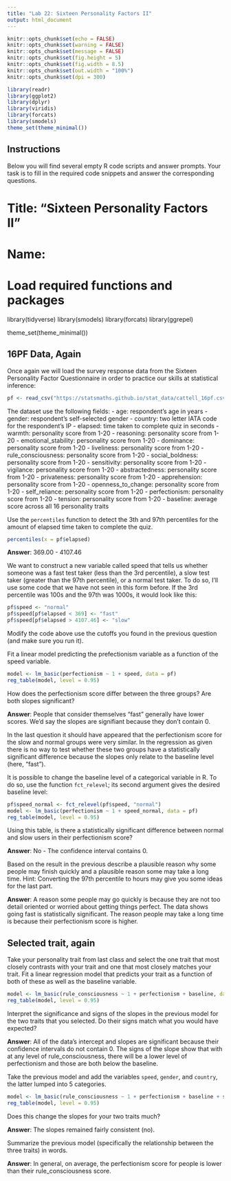 ```yaml
---
title: "Lab 22: Sixteen Personality Factors II"
output: html_document
---
```


```r
knitr::opts_chunk$set(echo = FALSE)
knitr::opts_chunk$set(warning = FALSE)
knitr::opts_chunk$set(message = FALSE)
knitr::opts_chunk$set(fig.height = 5)
knitr::opts_chunk$set(fig.width = 8.5)
knitr::opts_chunk$set(out.width = "100%")
knitr::opts_chunk$set(dpi = 300)

library(readr)
library(ggplot2)
library(dplyr)
library(viridis)
library(forcats)
library(smodels)
theme_set(theme_minimal())
```

## Instructions

Below you will find several empty R code scripts and answer prompts. Your task
is to fill in the required code snippets and answer the corresponding
questions.

# Title: "Sixteen Personality Factors II"
# Name:

# Load required functions and packages
library(tidyverse)
library(smodels)
library(forcats)
library(ggrepel)

theme_set(theme_minimal())

## 16PF Data, Again

Once again we will load the survey response data from the Sixteen Personality
Factor Questionnaire in order to practice our skills at statistical inference:

```r
pf <- read_csv("https://statsmaths.github.io/stat_data/cattell_16pf.csv")
```

The dataset use the following fields:
- age: respondent's age in years
- gender: respondent's self-selected gender
- country: two letter IATA code for the respondent's IP
- elapsed: time taken to complete quiz in seconds
- warmth: personality score from 1-20
- reasoning: personality score from 1-20
- emotional_stability: personality score from 1-20
- dominance: personality score from 1-20
- liveliness: personality score from 1-20
- rule_consciousness: personality score from 1-20
- social_boldness: personality score from 1-20
- sensitivity: personality score from 1-20
- vigilance: personality score from 1-20
- abstractedness: personality score from 1-20
- privateness: personality score from 1-20
- apprehension: personality score from 1-20
- openness_to_change: personality score from 1-20
- self_reliance: personality score from 1-20
- perfectionism: personality score from 1-20
- tension: personality score from 1-20
- baseline: average score across all 16 personality traits

Use the `percentiles` function to detect the 3th and 97th percentiles for
the amount of elapsed time taken to complete the quiz.

```r
percentiles(x = pf$elapsed)
```

**Answer**: 369.00 - 4107.46

We want to construct a new variable called speed that tells us whether
someone was a fast test taker (less than the 3rd percentile), a slow test
taker (greater than the 97th percentile), or a normal test taker. To do
so, I'll use some code that we have not seen in this form before.
If the 3rd percentile was 100s and the 97th was 1000s, it would look like
this:

```r
pf$speed <- "normal"
pf$speed[pf$elapsed < 369] <- "fast"
pf$speed[pf$elapsed > 4107.46] <- "slow"
```

Modify the code above use the cutoffs you found in the previous question (and
make sure you run it).

Fit a linear model predicting the prefectionism variable as a function
of the speed variable.

```r
model <- lm_basic(perfectionism ~ 1 + speed, data = pf)
reg_table(model, level = 0.95)
```


How does the perfectionism score differ between the three groups? Are both
slopes significant?

**Answer**: People that consider themselves "fast" generally have lower scores. We'd say the slopes are signifiant because they don't contain 0.

In the last question it should have appeared that the perfectionism
score for the slow and normal groups were very similar. In the regression
as given there is no way to test whether these two groups have a
statistically significant difference because the slopes only relate to the
baseline level (here, "fast").

It is possible to change the baseline level of a categorical variable in
R. To do so, use the function `fct_relevel`; its second argument gives the
desired baseline level:

```r
pf$speed_normal <- fct_relevel(pf$speed, "normal")
model <- lm_basic(perfectionism ~ 1 + speed_normal, data = pf)
reg_table(model, level = 0.95)

```

Using this table, is there a statistically significant difference between
normal and slow users in their perfectionism score?

**Answer**: No - The confidence interval contains 0.

Based on the result in the previous describe a
plausible reason why some people may finish quickly and a plausible reason
some may take a long time. Hint: Converting the 97th percentile to hours
may give you some ideas for the last part.

**Answer**: A reason some people may go quickly is because they are not too detail oriented or worried about getting things perfect. The data shows going fast is statistically significant. The reason people may take a long time is because their perfectionism score is higher.

## Selected trait, again

Take your personality trait from last class and select the one trait
that most closely contrasts with your trait and one that most closely
matches your trait. Fit a linear regression model that predicts your trait
as a function of both of these as well as the baseline variable.

```r
model <- lm_basic(rule_consciousness ~ 1 + perfectionism + baseline, data = pf)
reg_table(model, level = 0.95)

```

Interpret the significance and signs of the slopes in the previous model
for the two traits that you selected. Do their signs match what you would
have expected?

**Answer**: All of the data's intercept and slopes are significant because their confidence intervals do not contain 0. The signs of the slope show that with at any level of rule_consciousness, there will be a lower level of perfectionism and those are both below the baseline.

Take the previous model and add the variables `speed`, `gender`, and
`country`, the latter lumped into 5 categories.

```r
model <- lm_basic(rule_consciousness ~ 1 + perfectionism + baseline + speed + gender + fct_lump(f=country, n = 5), data = pf)
reg_table(model, level = 0.95)
```

Does this change the slopes for your two traits much?

**Answer**: The slopes remained fairly consistent (no).

Summarize the previous model (specifically the relationship between the
three traits) in words.

**Answer**: In general, on average, the perfectionism score for people is lower than their rule_consciousness score. 

